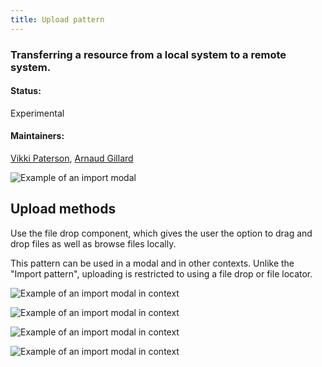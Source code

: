 ```yaml
---
title: Upload pattern
---
```


### Transferring a resource from a local system to a remote system.

#### Status: 

Experimental

#### Maintainers:

[Vikki Paterson](https://github.ibm.com/VICTORIA), [Arnaud Gillard](https://github.ibm.com/Arnaud-Gillard)

<ImageComponent cols="8" caption="Example of an import modal in context">

![Example of an import modal](images/contextual.png)

</ImageComponent>

## Upload methods

Use the file drop component, which gives the user the option to drag and drop files as well as browse files locally.

This pattern can be used in a modal and in other contexts. Unlike the "Import pattern", uploading is restricted to using a file drop or file locator. 

<ImageComponent cols="8">

![Example of an import modal in context](images/1.png)

</ImageComponent>

<ImageComponent cols="8">

![Example of an import modal in context](images/2.png)

</ImageComponent>

<ImageComponent cols="8">

![Example of an import modal in context](images/3.png)

</ImageComponent>

<ImageComponent cols="8">

![Example of an import modal in context](images/4.png)

</ImageComponent>



